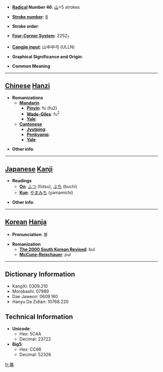 * '''[[Wiktionary:Chinese radical index| Radical]] Number 46''': [[Wiktionary:Chinese radical index 山|山]]+5 strokes

* '''[[Wiktionary:Chinese total strokes index|Stroke number]]''': [[Wiktionary:Chinese total strokes index 8|8]]

* '''Stroke order''': 

* '''[[Wiktionary:Chinese four corner index|Four-Corner System]]''': 2252<sub>7</sub>

* '''[[Wiktionary:Chinese Cangjie index|Cangjie input]]''': 山中中弓 (ULLN)

* '''Graphical Significance and Origin''': 

* '''Common Meaning'''

----

== [[Chinese]] [[Hanzi]] ==

* '''Romanizations'''
** '''[[Mandarin]]'''
*** '''[[Pinyin]]''': fú (fu2)
*** '''[[Wade-Giles]]''': fu<sup>2</sup>
*** '''[[Yale]]''': 
** '''[[Cantonese]]'''
*** '''[[Jyutping]]''':
*** '''[[Penkyamp]]''': 
*** '''[[Yale]]''': 

* '''Other info''': 

----

== [[Japanese]] [[Kanji]] ==

* '''Readings'''
** '''[[On]]''': [[ふつ]] (futsu), [[ぶち]] (buchi)
** '''[[Kun]]''': [[やまみち]] (yamamichi)

* '''Other info''':  

----

== [[Korean]] [[Hanja]] ==

* '''Pronunciation''': 불

* '''Romanization'''
** '''[[The 2000 South Korean Revised Romanization|The 2000 South Korean Revised]]''': bul
** '''[[McCune-Reischauer]]''': pul

----

== Dictionary Information ==

* KangXi: 0309.210
* Morobashi: 07989
* Dae Jaweon: 0609.160
* Hanyu Da Zidian: 10768.220

== Technical Information ==

* '''Unicode''':
** Hex: 5CAA
** Decimal: 23722
* '''Big5''':
** Hex: CC66
** Decimal: 52326

[[fr:岪]]